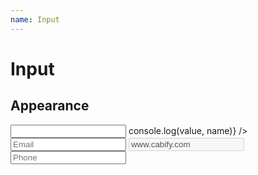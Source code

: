 ```yaml
---
name: Input
---
```



# Input

<Props of={Input} />

## Appearance

<Playground>
  <Block>
    <Input
      name="fullName"
      type="text"
      label="Full Name"
      onChange={(value, name) => console.log(value, name)}
    />
  </Block>
  <Block>
    <Input type="email" placeholder="Email" name="email" />
  </Block>
  <Block>
    <Input type="text" value="www.cabify.com" disabled label="Website" name="website" />
  </Block>
    <Block>
    <Input type="tel" placeholder="Phone" name="phone" error="err" />
  </Block>
</Playground>
